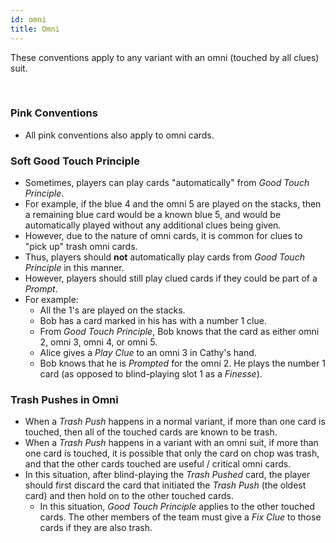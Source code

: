 ```yaml
---
id: omni
title: Omni
---
```


These conventions apply to any variant with an omni (touched by all clues) suit.

<br />

### Pink Conventions

- All pink conventions also apply to omni cards.

### Soft Good Touch Principle

- Sometimes, players can play cards "automatically" from _Good Touch Principle_.
- For example, if the blue 4 and the omni 5 are played on the stacks, then a remaining blue card would be a known blue 5, and would be automatically played without any additional clues being given.
- However, due to the nature of omni cards, it is common for clues to "pick up" trash omni cards.
- Thus, players should **not** automatically play cards from _Good Touch Principle_ in this manner.
- However, players should still play clued cards if they could be part of a _Prompt_.
- For example:
  - All the 1's are played on the stacks.
  - Bob has a card marked in his has with a number 1 clue.
  - From _Good Touch Principle_, Bob knows that the card as either omni 2, omni 3, omni 4, or omni 5.
  - Alice gives a _Play Clue_ to an omni 3 in Cathy's hand.
  - Bob knows that he is _Prompted_ for the omni 2. He plays the number 1 card (as opposed to blind-playing slot 1 as a _Finesse_).

### Trash Pushes in Omni

- When a _Trash Push_ happens in a normal variant, if more than one card is touched, then all of the touched cards are known to be trash.
- When a _Trash Push_ happens in a variant with an omni suit, if more than one card is touched, it is possible that only the card on chop was trash, and that the other cards touched are useful / critical omni cards.
- In this situation, after blind-playing the _Trash Pushed_ card, the player should first discard the card that initiated the _Trash Push_ (the oldest card) and then hold on to the other touched cards.
  - In this situation, _Good Touch Principle_ applies to the other touched cards. The other members of the team must give a _Fix Clue_ to those cards if they are also trash.
